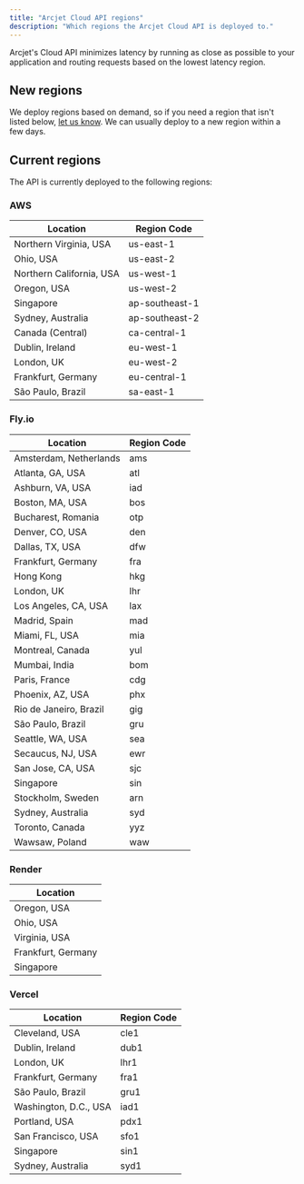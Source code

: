 ```yaml
---
title: "Arcjet Cloud API regions"
description: "Which regions the Arcjet Cloud API is deployed to."
---
```



Arcjet's Cloud API minimizes latency by running as close as possible to your
application and routing requests based on the lowest latency region.

## New regions

We deploy regions based on demand, so if you need a region that isn't listed
below, [let us know](/support). We can usually deploy to a new region within a
few days.

## Current regions

The API is currently deployed to the following regions:

### AWS

| Location                 | Region Code    |
| ------------------------ | -------------- |
| Northern Virginia, USA   | us-east-1      |
| Ohio, USA                | us-east-2      |
| Northern California, USA | us-west-1      |
| Oregon, USA              | us-west-2      |
| Singapore                | ap-southeast-1 |
| Sydney, Australia        | ap-southeast-2 |
| Canada (Central)         | ca-central-1   |
| Dublin, Ireland          | eu-west-1      |
| London, UK               | eu-west-2      |
| Frankfurt, Germany       | eu-central-1   |
| São Paulo, Brazil        | sa-east-1      |

### Fly.io

| Location               | Region Code |
| ---------------------- | ----------- |
| Amsterdam, Netherlands | ams         |
| Atlanta, GA, USA       | atl         |
| Ashburn, VA, USA       | iad         |
| Boston, MA, USA        | bos         |
| Bucharest, Romania     | otp         |
| Denver, CO, USA        | den         |
| Dallas, TX, USA        | dfw         |
| Frankfurt, Germany     | fra         |
| Hong Kong              | hkg         |
| London, UK             | lhr         |
| Los Angeles, CA, USA   | lax         |
| Madrid, Spain          | mad         |
| Miami, FL, USA         | mia         |
| Montreal, Canada       | yul         |
| Mumbai, India          | bom         |
| Paris, France          | cdg         |
| Phoenix, AZ, USA       | phx         |
| Rio de Janeiro, Brazil | gig         |
| São Paulo, Brazil      | gru         |
| Seattle, WA, USA       | sea         |
| Secaucus, NJ, USA      | ewr         |
| San Jose, CA, USA      | sjc         |
| Singapore              | sin         |
| Stockholm, Sweden      | arn         |
| Sydney, Australia      | syd         |
| Toronto, Canada        | yyz         |
| Wawsaw, Poland         | waw         |

### Render

| Location           |
| ------------------ |
| Oregon, USA        |
| Ohio, USA          |
| Virginia, USA      |
| Frankfurt, Germany |
| Singapore          |

### Vercel

| Location              | Region Code |
| --------------------- | ----------- |
| Cleveland, USA        | cle1        |
| Dublin, Ireland       | dub1        |
| London, UK            | lhr1        |
| Frankfurt, Germany    | fra1        |
| São Paulo, Brazil     | gru1        |
| Washington, D.C., USA | iad1        |
| Portland, USA         | pdx1        |
| San Francisco, USA    | sfo1        |
| Singapore             | sin1        |
| Sydney, Australia     | syd1        |

<Comments />
